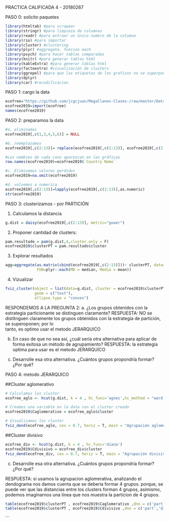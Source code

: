 
PRACTICA CALIFICADA 4  - 20180267                                                               

PASO 0: solicito paquetes
```r
library(htmltab) #para scrapear
library(stringr) #para limpieza de columnas 
library(readr) #para extraer un único numero de la columna
library(rio) #para importar
library(cluster) #clustering
library(plyr) #aggregate, funcion each
library(psych) #para hacer tablas comparadas
library(knitr) #para generar tablas html
library(kableExtra) #para generar tablas html
library(factoextra) #visualización de clusters
library(ggrepel) #para que las etiquetas de los graficos no se superpongan
library(dplyr)
library(car) #recodificacion
```

PASO 1: cargo la data
```r
ecofree="https://github.com/jcgcjuan/Magallanes-Clases-/raw/master/Data%20EconoFreedom.xlsx"
ecofree2019=import(ecofree)
names(ecofree2019)
```

PASO 2: preparamos la data
```r
#a. eliminamos
ecofree2019[,c(1,3,4,5,6)] = NULL

#b. reemplazamos
ecofree2019[,c(2:13)]= replace(ecofree2019[,c(2:13)], ecofree2019[,c(2:13)] == "N/A",NA)

#Los nombres de cada caso aparezcan en las gráficas
row.names(ecofree2019)=ecofree2019$`Country Name`

#c. Eliminamos valores perdidos
ecofree2019=na.omit(ecofree2019)

#d. volvemos a numerica
ecofree2019[,c(2:13)]=lapply(ecofree2019[,c(2:13)],as.numeric)
str(ecofree2019)

```
PASO 3: clusterizamos - por PARTICIÓN

1. Calculamos la distancia
```r
g.dist = daisy(ecofree2019[,c(2:13)], metric="gower")
```

2. Proponer cantidad de clusters:
```r
pam.resultado = pam(g.dist,4,cluster.only = F)
ecofree2019$clusterPT = pam.resultado$cluster
```

3. Explorar resultados
```r
agg=aggregate(as.matrix(cbind(ecofree2019[,c(2:13)]))~ clusterPT, data=ecofree2019,
              FUN=plyr::each(MD = median, Media = mean))
```
4. Vizualizar
```r
fviz_cluster(object = list(data=g.dist, cluster = ecofree2019$clusterPT),
             geom = c("text"), 
             ellipse.type = "convex")
```

RESPONDEMOS A LA PREGUNTA 2:
a.	¿Los grupos obtenidos con la estrategia particionante se distinguen claramente? 
       RESPUESTA: NO se distitnguen claramente los grupos obtenidos con la estrategia de partición, se superoponen; por lo     
       tanto, es optimo usar el metodo JERARQUICO

b.	En caso de que no sea así, ¿cuál sería otra alternativa para aplicar de forma exitosa un método de agrupamiento?
       RESPUESTA: la estrategia optima para usar es el metodo JERARQUICO
       
c.	Desarrolle esa otra alternativa. ¿Cuántos grupos propondría formar? ¿Por qué?

PASO 4: metodo JERARQUICO

##Cluster aglomerativo
```r
# Calculamos los cluster
ecofree_aglo <- hcut(g.dist, k = 4 , hc_func='agnes',hc_method = "ward.D") 

# Creamos una variable en la data con el cluster creado
ecofree2019$Caglomerativo = ecofree_aglo$cluster

# Visualizamos los cluster
fviz_dend(ecofree_aglo, cex = 0.7, horiz = T, main = "Agrupación aglomerativa")
```

##Cluster divisivo
```r
ecofree_div <- hcut(g.dist, k = 4 , hc_func='diana')
ecofree2019$Cdivisivo = ecofree_div$cluster
fviz_dend(ecofree_div, cex = 0.7, horiz = T, main = "Agrupación divisiva")
```

c.	Desarrolle esa otra alternativa. ¿Cuántos grupos propondría formar? ¿Por qué?
    
RESPUESTA: si usamos la agrupacion aglomerativa, analizando el dendograma nos damos cuenta que se deberia formar 4 grupos.
          porque, se puede ver que las distancias entre los clusters forman 4 grupos, asimismo, podemos imaginarnos 
          una línea que nos muestra la particion de 4 grupos. 
    
```r
table(ecofree2019$clusterPT , ecofree2019$Caglomerativo ,dnn = c('part','aglo'))
table(ecofree2019$clusterPT , ecofree2019$Cdivisivo ,dnn = c('part','divisivo'))

```
 
```
   
    




